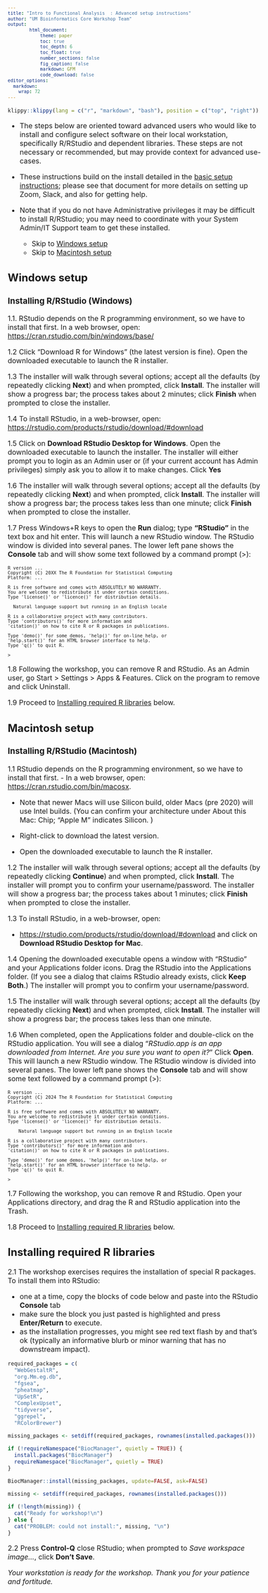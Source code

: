 ```yaml
---
title: "Intro to Functional Analysis  : Advanced setup instructions"
author: "UM Bioinformatics Core Workshop Team"
output:
        html_document:
            theme: paper
            toc: true
            toc_depth: 6
            toc_float: true
            number_sections: false
            fig_caption: false
            markdown: GFM
            code_download: false
editor_options: 
  markdown: 
    wrap: 72
---
```


```{=html}
<style type="text/css">

body, td {
   font-size: 16px;
}
code.r{
  font-size: 12px;
}
pre {
  font-size: 12px
}

</style>
```

```r
klippy::klippy(lang = c("r", "markdown", "bash"), position = c("top", "right"))
```

-   The steps below are oriented toward advanced users who would like to
    install and configure select software on their local workstation,
    specifically R/RStudio and dependent libraries. These steps are not
    necessary or recommended, but may provide context for advanced
    use-cases.

-   These instructions build on the install detailed in the [basic setup
    instructions](setup_instructions.html); please see that document for
    more details on setting up Zoom, Slack, and also for getting help.

-   Note that if you do not have Administrative privileges it may be
    difficult to install R/RStudio; you may need to coordinate with your
    System Admin/IT Support team to get these installed.

    -   Skip to [Windows setup](#windows-setup)
    -   Skip to [Macintosh setup](#macintosh-setup)

## Windows setup {#windows-setup}

### Installing R/RStudio (Windows)

1.1. RStudio depends on the R programming environment, so we have to
install that first. In a web browser, open:
[https://cran.rstudio.com/bin/windows/base/](https://cran.rstudio.com/bin/windows/base/){target="_blank"}

1.2 Click "Download R for Windows" (the latest version is fine). Open
the downloaded executable to launch the R installer.

1.3 The installer will walk through several options; accept all the
defaults (by repeatedly clicking **Next**) and when prompted, click
**Install**. The installer will show a progress bar; the process takes
about 2 minutes; click **Finish** when prompted to close the installer.

1.4 To install RStudio, in a web-browser, open:
[https://rstudio.com/products/rstudio/download/#download](https://rstudio.com/products/rstudio/download/#download){target="_blank"}

1.5 Click on **Download RStudio Desktop for Windows**. Open the
downloaded executable to launch the installer. The installer will either
prompt you to login as an Admin user or (if your current account has
Admin privileges) simply ask you to allow it to make changes. Click
**Yes**

1.6 The installer will walk through several options; accept all the
defaults (by repeatedly clicking **Next**) and when prompted, click
**Install**. The installer will show a progress bar; the process takes
less than one minute; click **Finish** when prompted to close the
installer.

1.7 Press Windows+R keys to open the **Run** dialog; type **"RStudio"**
in the text box and hit enter. This will launch a new RStudio window.
The RStudio window is divided into several panes. The lower left pane
shows the **Console** tab and will show some text followed by a command
prompt (\>):

```         
R version ...
Copyright (C) 20XX The R Foundation for Statistical Computing
Platform: ...

R is free software and comes with ABSOLUTELY NO WARRANTY.
You are welcome to redistribute it under certain conditions.
Type 'license()' or 'licence()' for distribution details.

  Natural language support but running in an English locale

R is a collaborative project with many contributors.
Type 'contributors()' for more information and
'citation()' on how to cite R or R packages in publications.

Type 'demo()' for some demos, 'help()' for on-line help, or
'help.start()' for an HTML browser interface to help.
Type 'q()' to quit R.

> 
```

1.8 Following the workshop, you can remove R and RStudio. As an Admin
user, go Start \> Settings \> Apps & Features. Click on the program to
remove and click Uninstall.

1.9 Proceed to [Installing required R libraries] below.

## Macintosh setup {#macintosh-setup}

### Installing R/RStudio (Macintosh)

1.1 RStudio depends on the R programming environment, so we have to
install that first. - In a web browser, open:
[https://cran.rstudio.com/bin/macosx](https://cran.rstudio.com/bin/macosx){target="_blank"}.

-   Note that newer Macs will use Silicon build, older Macs (pre 2020)
    will use Intel builds. (You can confirm your architecture under
    About this Mac: Chip; "Apple M" indicates Silicon. )

-   Right-click to download the latest version.

-   Open the downloaded executable to launch the R installer.

1.2 The installer will walk through several options; accept all the
defaults (by repeatedly clicking **Continue**) and when prompted, click
**Install**. The installer will prompt you to confirm your
username/password. The installer will show a progress bar; the process
takes about 1 minutes; click **Finish** when prompted to close the
installer.

1.3 To install RStudio, in a web-browser, open:

-   [https://rstudio.com/products/rstudio/download/#download](https://rstudio.com/products/rstudio/download/#download){target="_blank"}
    and click on **Download RStudio Desktop for Mac**.

1.4 Opening the downloaded executable opens a window with "RStudio" and
your Applications folder icons. Drag the RStudio into the Applications
folder. (If you see a dialog that claims RStudio already exists, click
**Keep Both**.) The installer will prompt you to confirm your
username/password.

1.5 The installer will walk through several options; accept all the
defaults (by repeatedly clicking **Next**) and when prompted, click
**Install**. The installer will show a progress bar; the process takes
less than one minute.

1.6 When completed, open the Applications folder and double-click on the
RStudio application. You will see a dialog "*RStudio.app is an app
downloaded from Internet. Are you sure you want to open it?*" Click
**Open**. This will launch a new RStudio window. The RStudio window is
divided into several panes. The lower left pane shows the **Console**
tab and will show some text followed by a command prompt (\>):

```         
R version ...
Copyright (C) 2024 The R Foundation for Statistical Computing
Platform: ...

R is free software and comes with ABSOLUTELY NO WARRANTY.
You are welcome to redistribute it under certain conditions.
Type 'license()' or 'licence()' for distribution details.

    Natural language support but running in an English locale

R is a collaborative project with many contributors.
Type 'contributors()' for more information and
'citation()' on how to cite R or R packages in publications.

Type 'demo()' for some demos, 'help()' for on-line help, or
'help.start()' for an HTML browser interface to help.
Type 'q()' to quit R.

> 
```

1.7 Following the workshop, you can remove R and RStudio. Open your
Applications directory, and drag the R and RStudio application into the
Trash.

1.8 Proceed to [Installing required R libraries] below.

## Installing required R libraries

2.1 The workshop exercises requires the installation of special R
packages. To install them into RStudio:

-   one at a time, copy the blocks of code below and paste into the
    RStudio **Console** tab
-   make sure the block you just pasted is highlighted and press
    **Enter/Return** to execute.
-   as the installation progresses, you might see red text flash by and
    that's ok (typically an informative blurb or minor warning that has
    no downstream impact).

```r
required_packages = c(
  "WebGestaltR",
  "org.Mm.eg.db",
  "fgsea",
  "pheatmap",
  "UpSetR",
  "ComplexUpset",
  "tidyverse",
  "ggrepel", 
  "RColorBrewer")

missing_packages <- setdiff(required_packages, rownames(installed.packages()))

if (!requireNamespace("BiocManager", quietly = TRUE)) {
  install.packages("BiocManager")
  requireNamespace("BiocManager", quietly = TRUE)
}

BiocManager::install(missing_packages, update=FALSE, ask=FALSE)

missing <- setdiff(required_packages, rownames(installed.packages()))

if (!length(missing)) {
  cat("Ready for workshop!\n")
} else {
  cat("PROBLEM: could not install:", missing, "\n")
}

```

2.2 Press **Control-Q** close RStudio; when prompted to *Save workspace
image...*, click **Don't Save**.

*Your workstation is ready for the workshop. Thank you for your patience
and fortitude.*
